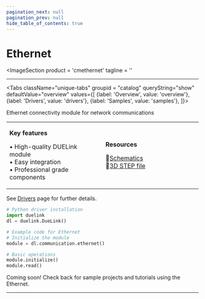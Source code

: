 ```yaml
---
pagination_next: null
pagination_prev: null
hide_table_of_contents: true
---
```



# Ethernet

<ImageSection
    product = 'cmethernet'
    tagline = ''
></ImageSection>

---

<Tabs className="unique-tabs" groupid = "catalog" queryString="show" defaultValue="overview"
  values={[
    {label: 'Overview', value: 'overview'},
    {label: 'Drivers', value: 'drivers'},
    {label: 'Samples', value: 'samples'},
  ]}>

<TabItem value="overview">

Ethernet connectivity module for network communications

<table><td width='50%'>

**Key features**

• High-quality DUELink module<br/>
• Easy integration<br/>
• Professional grade components<br/>

</td><td width='50%'>

**Resources**
 
📄[Schematics](/sch/gdl-cmethernet-c.pdf)<br/>
🔩[3D STEP file](/3d/gdl-cmethernet-c.step)<br/>

</td></table>

</TabItem>

<TabItem value="drivers">

See [Drivers](../../engine/drivers) page for further details.

```python
# Python driver installation
import duelink
dl = duelink.DueLink()

# Example code for Ethernet
# Initialize the module
module = dl.communication.ethernet()

# Basic operations
module.initialize()
module.read()
```

</TabItem>

<TabItem value="samples">

Coming soon! Check back for sample projects and tutorials using the Ethernet.

</TabItem>

</Tabs>

---

<OrderSection
    product = "DUELink Ethernet C"
    partnumber = "GDL-CMETHERNET-C"
    price = "$19.99"
/>

